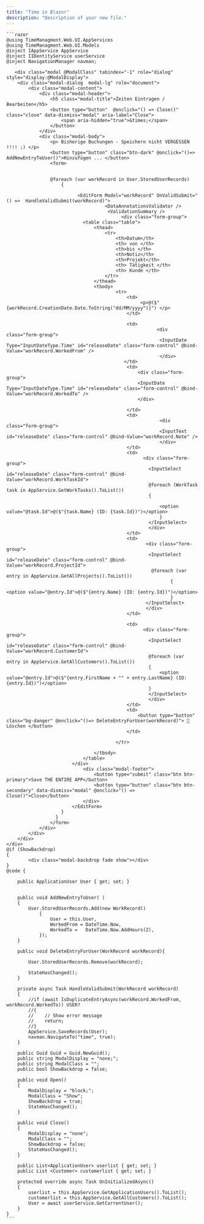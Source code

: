 ```yaml
---
title: "Time in Blazor"
description: "Description of your new file."
---
```


````
```razor
@using TimeManagment.Web.UI.AppServices
@using TimeManagment.Web.UI.Models
@inject IAppService AppService
@inject IIDentityService userService
@inject NavigationManager navman;
 
   <div class="modal @ModalClass" tabindex="-1" role="dialog" style="display:@ModalDisplay">
    <div class="modal-dialog  modal-lg" role="document">
        <div class="modal-content">
            <div class="modal-header">
                <h5 class="modal-title">Zeiten Eintragen / Bearbeiten</h5>
                <button type="button"  @onclick="() => Close()" class="close" data-dismiss="modal" aria-label="Close">
                    <span aria-hidden="true">&times;</span>
                </button>
            </div>
            <div class="modal-body">
                <p> Bisherige Buchungen - Speichern nicht VERGESSEN !!!! ;) </p>
                <button type="button" class="btn-dark" @onclick="()=> AddNewEntryToUser()">Hinzufügen ... </button>
                <form>

               
                @foreach (var workRecord in User.StoredUserRecords)
                    { 
                   
                          <EditForm Model="workRecord" OnValidSubmit=" () =>  HandleValidSubmit(workRecord)">
                                    <DataAnnotationsValidator />
                                     <ValidationSummary />
                                          <div class="form-group">
                            <table class="table">
                                <thead>
                                    <tr>
                                        <th>Datum</th>
                                        <th> von </th>
                                        <th>bis </th>
                                        <th>Notiz</th>
                                        <th>Projekt</th>
                                        <th> Tätigkeit </th>
                                        <th> Kunde </th>
                                    </tr>
                                </thead>
                                <tbody>
                                        <tr>
                                            <td>
                                                 <p>@($"{workRecord.CreationDate.Date.ToString("dd/MM/yyyy")}") </p>
                                            </td>

                                            <td>
                                                       <div class="form-group">
                                                        <InputDate Type="InputDateType.Time" id="releaseDate" class="form-control" @bind-Value="workRecord.WorkedFrom" />
                                                        </div>
                                           </td>
                                            <td> 
                                                <div class="form-group">
                                                <InputDate Type="InputDateType.Time" id="releaseDate" class="form-control" @bind-Value="workRecord.WorkedTo" />
                                                </div>

                                            </td>
                                            <td>
                                                        <div class="form-group">
                                                        <InputText id="releaseDate" class="form-control" @bind-Value="workRecord.Note" />
                                                        </div>
                                            </td>
                                            <td> 
                                                  <div class="form-group">
                                                    <InputSelect id="releaseDate" class="form-control" @bind-Value="workRecord.WorkTaskId">
                                                    @foreach (WorkTask task in AppService.GetWorkTasks().ToList())
                                                    {
                                
                                                        <option value="@task.Id">@($"{task.Name} (ID: {task.Id})")</option>
                                                        }
                                                    </InputSelect>
                                                    </div>
                                            </td>
                                            <td>
                                                   <div class="form-group">
                                                    <InputSelect id="releaseDate" class="form-control" @bind-Value="workRecord.ProjectId">
                                                     @foreach (var entry in AppService.GetAllProjects().ToList())
                                                            {
                                                                <option value="@entry.Id">@($"{entry.Name} (ID: {entry.Id})")</option>
                                                            }
                                                   </InputSelect>
                                                   </div>
                                            </td>
                                           
                                            <td>
                                                  <div class="form-group">
                                                    <InputSelect id="releaseDate" class="form-control" @bind-Value="workRecord.CustomerId">
                                                    @foreach (var entry in AppService.GetAllCustomers().ToList())
                                                    {
                                                        <option value="@entry.Id">@($"{entry.FirstName + "" + entry.LastName} (ID: {entry.Id})")</option>
                                                    }
                                                    </InputSelect>
                                                    </div>
                                            </td>
                                            <td>
                                                <button type="button" class="bg-danger" @onclick="()=> DeleteEntryForUser(workRecord)"> 🚯Löschen </button>
                                            </td>
                                            
                                        </tr>
                                    
                                </tbody>
                            </table>
                        </div>
                            <div class="modal-footer">
                                <button type="submit" class="btn btn-primary">Save THE ENTIRE APP</button>
                                <button type="button" class="btn btn-secondary" data-dismiss="modal" @onclick="() => Close()">Close</button>
                            </div>
                        </EditForm>
                    }
                  }
                </form>
            </div>
        </div>
    </div>
</div>
@if (ShowBackdrop)
{
        <div class="modal-backdrop fade show"></div>
}
@code {

    public ApplicationUser User { get; set; }


    public void AddNewEntryToUser( )
    {
        User.StoredUserRecords.Add(new WorkRecord()
            {
                User = this.User,
                WorkedFrom = DateTime.Now,
                WorkedTo =   DateTime.Now.AddHours(2),
            });
    }

    public void DeleteEntryForUser(WorkRecord workRecord){

        User.StoredUserRecords.Remove(workRecord);

        StateHasChanged();
    }

    private async Task HandleValidSubmit(WorkRecord workRecord)
    {
        //if (await IsDuplicateEntryAsync(workRecord.WorkedFrom, workRecord.WorkedTo)) USER?
        //{
        //    // Show error message
        //    return;
        //}
        AppService.SaveRecords(User);
        navman.NavigateTo("time", true);
    }

    public Guid Guid = Guid.NewGuid();
    public string ModalDisplay = "none;";
    public string ModalClass = "";
    public bool ShowBackdrop = false;

    public void Open()
    {
        ModalDisplay = "block;";
        ModalClass = "Show";
        ShowBackdrop = true;
        StateHasChanged();
    }

    public void Close()
    {
        ModalDisplay = "none";
        ModalClass = "";
        ShowBackdrop = false;
        StateHasChanged();
    }

    public List<ApplicationUser> userlist { get; set; }
    public List <Customer> customerlist { get; set; }

    protected override async Task OnInitializedAsync()
    {
        userlist = this.AppService.GetApplicationUsers().ToList();
        customerlist = this.AppService.GetAllCustomers().ToList();
        User = await userService.GetCurrentUser();
    }
}
```
````